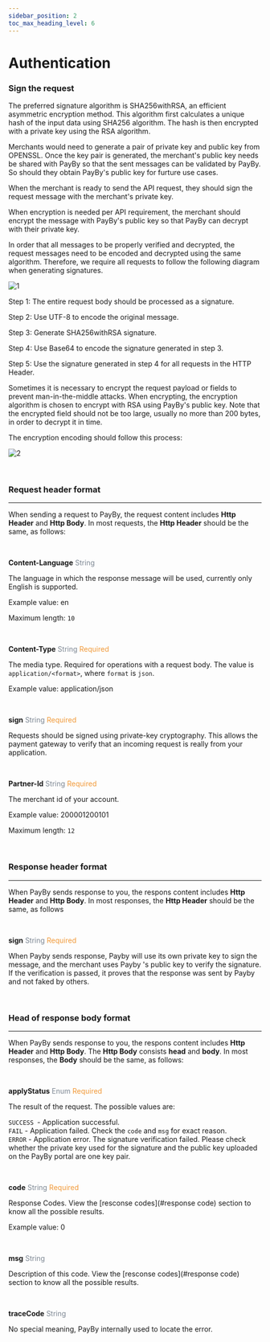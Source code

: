 ```yaml
---
sidebar_position: 2
toc_max_heading_level: 6
---
```



# Authentication



### Sign the request

The preferred signature algorithm is SHA256withRSA, an efficient asymmetric encryption method. This algorithm first calculates a unique hash of the input data using SHA256 algorithm. The hash is then encrypted with a private key using the RSA algorithm.

Merchants would need to generate a pair of private key and public key from OPENSSL. Once the key pair is generated, the merchant's public key needs be shared with PayBy so that the sent messages can be validated by PayBy. So should they obtain PayBy's public key for furture use cases.

When the merchant is ready to send the API request, they should sign the request message with the merchant's private key.

When encryption is needed per API requirement, the merchant should encrypt the message with PayBy's public key so that PayBy can decrypt with their private key.



In order that all messages to be properly verified and decrypted, the request messages need to be encoded and decrypted using the same algorithm. Therefore, we require all requests to follow the following diagram when generating signatures.

![1](./pic/1.png)

Step 1: The entire request body should be processed as a signature.

Step 2: Use UTF-8 to encode the original message.

Step 3: Generate SHA256withRSA signature.

Step 4: Use Base64 to encode the signature generated in step 3.

Step 5: Use the signature generated in step 4 for all requests in the HTTP Header.



Sometimes it is necessary to encrypt the request payload or fields to prevent man-in-the-middle attacks. When encrypting, the encryption algorithm is chosen to encrypt with RSA using PayBy's public key. Note that the encrypted field should not be too large, usually no more than 200 bytes, in order to decrypt it in time.

The encryption encoding should follow this process:

![2](./pic/2.png)



<br/>

### Request header format

---

When sending a request to PayBy, the request content includes **Http Header** and **Http Body**. In most requests, the **Http Header** should be the same, as follows:

<br/>

**Content-Language**    <font color = '#7d8793'>String</font> 

The language in which the response message will be used, currently only English is supported.

Example value: en

Maximum length: `10`

<br/>

**Content-Type**    <font color = '#7d8793'>String</font>  <font color = '#f19938'>Required</font>

The media type. Required for operations with a request body. The value is `application/<format>`, where `format` is `json`.

Example value: application/json

<br/>

**sign**   <font color = ' #7d8793'>String</font>   <font color = '#f19938'>Required</font>

Requests should be signed using private-key cryptography. This allows the payment gateway to verify that an incoming request is really from your application.

<br/>

**Partner-Id**   <font color = ' #7d8793'>String</font>    <font color = '#f19938'>Required</font>

The merchant id of your account. 

Example value: 200001200101

Maximum length: `12`

<br/>



### Response header format

---

When PayBy sends response to you, the respons content includes **Http Header** and **Http Body**. In most responses, the **Http Header** should be the same, as follows

<br/>

**sign**   <font color = ' #7d8793'>String</font>   <font color = '#f19938'>Required</font>

When Payby sends response, Payby will use its own private key to sign the message, and the merchant uses Payby 's public key to verify the signature. If the verification is passed, it proves that the response was sent by Payby and not faked by others.

<br/>

### Head of response body format

---

When PayBy sends response to you, the respons content includes **Http Header** and **Http Body**. The **Http Body** consists **head** and **body**. In most responses, the **Body** should be the same, as follows:

<br/>

**applyStatus**   <font color = ' #7d8793'>Enum</font>    <font color = '#f19938'>Required</font>

The result of the request. The possible values are:

`SUCCESS `- Application successful.<br/>
`FAIL` - Application failed. Check the `code`  and `msg` for exact reason.<br/>
`ERROR` - Application error. The signature verification failed. Please check whether the private key used for the signature and the public key uploaded on the PayBy portal are one key pair.

<br/>

**code**   <font color = ' #7d8793'>String</font>    <font color = '#f19938'>Required</font>

Response Codes. View the [resconse codes](#response code) section to know all the possible results.

Example value: 0

<br/>

**msg**   <font color = ' #7d8793'>String</font>   

Description of this code. View the [resconse codes](#response code) section to know all the possible results.

<br/>

**traceCode**   <font color = ' #7d8793'>String</font>   

No special meaning, PayBy internally used to locate the error.

